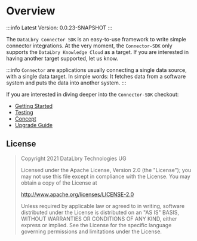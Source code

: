 # Overview

:::info
Latest Version: 0.0.23-SNAPSHOT
:::

The `DataLbry Connector SDK` is an easy-to-use framework to write simple connector integrations.
At the very moment, the `Connector-SDK` only supports the `DataLbry Knowledge Cloud` as a target.
If you are interested in having another target supported, let us know.

:::info
`Connector` are applications usually connecting a single data source, with a single data target.
In simple words: It fetches data from a software system and puts the data into another system.
:::

If you are interested in diving deeper into the `Connector-SDK` checkout:
* [Getting Started](QUICKSTART.mdx)
* [Testing](TESTING.mdx)
* [Concept](CONCEPT.mdx)
* [Upgrade Guide](UPGRADE_GUIDE.mdx)

## License
>Copyright 2021 DataLbry Technologies UG
>
>Licensed under the Apache License, Version 2.0 (the "License");
>you may not use this file except in compliance with the License.
>You may obtain a copy of the License at
>
>http://www.apache.org/licenses/LICENSE-2.0
>
>Unless required by applicable law or agreed to in writing, software
>distributed under the License is distributed on an "AS IS" BASIS,
>WITHOUT WARRANTIES OR CONDITIONS OF ANY KIND, either express or implied.
>See the License for the specific language governing permissions and
>limitations under the License.


